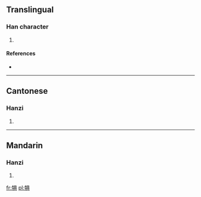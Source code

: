 ==Translingual==

===Han character===
{{Han char|rn=93|rad=牛|as=08|sn=12|four=2758<sub>1</sub>|canj=竹手月一金 (HQBMC)}}

# {{defn|Han|sort=牛08}}

====References====
* {{Han ref|kx=0702.141|hdz=31813.030|uh=728B|ud=29323|bh=DA6C|bd=55916}}

----

==Cantonese==

===Hanzi===
{{yue-hanzi|jyut=|y=geui6}}

# {{defn|Cantonese|sort=牛08}}

----

==Mandarin==

===Hanzi===
{{cmn-hanzi|pin=[[jù]] ([[ju4]])|wg=chü<sup>4</sup>}}

# {{defn|Mandarin|sort=牛08}}

[[fr:犋]]
[[pl:犋]]